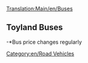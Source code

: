 [[Translation:Main/en/Buses]]
{{en/RoadVehicle|name     = MPS Regal Bus
  |img      = Bus-MPS Regal.png
  |price    = £4,920 ($9,840)
  |speed    = 56 km/h (35 mph)
  |annual   = £426 ($852)
  |designed = 1929
  |life     = 12
  |capacity = 31 passengers
}}
{{en/RoadVehicle|name     = Hereford Leopard Bus
  |img      = Bus-Hereford Leopard.png
  |price    = £5,740 ($11,480) 
  |speed    = 88 km/h (55 mph)
  |annual   = £600 ($1,200)
  |designed = 1964
  |life     = 15
  |capacity = 35 passengers
}}
{{en/RoadVehicle|name     = Foster Bus
  |img      = Bus-foster.png
  |price    = £6,172 ($12,324) 
  |speed    = 112 km/h (70 mph)
  |annual   = £837 ($1,680)
  |designed = 1986
  |life     = 15
  |capacity = 37 passengers
}}
{{en/RoadVehicle|name     = Foster MkII Superbus
  |img      = Bus-Foster MkII Superbus.png
  |price    = £6,583 ($13,124) 
  |speed    = 127 km/h (79 mph)
  |annual   = £1,131 ($2,262)
  |designed = 2008
  |life     = 15
  |capacity = 40 passengers
}}

==Toyland Buses==
{{en/RoadVehicle|name     = Ploddyphut MkI Bus
  |img      = Ploddyphut_MkI_Bus.png
  |price    = *£4,920 
  |speed    = 56 km/h 
  |annual   = £426 
  |designed = 1945
  |life     = 15
  |capacity = 30 passengers
}}
{{en/RoadVehicle|name     = Ploddyphut MkII Bus
  |img      = Ploddyphut_MkII_Bus.png
  |price    = *£5,740 
  |speed    = 96 km/h 
  |annual   = £804 
  |designed = 1972
  |life     = 15
  |capacity = 35 passengers
}}
{{en/RoadVehicle|name     = Ploddyphut MkIII Bus
  |img      = Ploddyphut_MkIII_Bus.png
  |price    = *£6,560
  |speed    = 120 km/h 
  |annual   = £1,125 
  |designed = 2010
  |life     = 15
  |capacity = 38 passengers
}}
-*Bus price changes regularly

[[Category:en/Road Vehicles]]